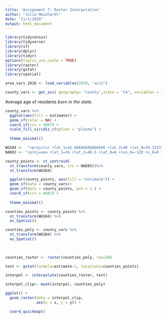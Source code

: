 ```yaml
---
title: 'Assignment 7: Raster Interpolation'
author: "Julia Meinhardt"
date: "11/1/2020"
output: html_document
---
```


```r

library(tidycensus)
library(tidyverse)
library(sf)
library(dplyr)
library(tidyr)
options(tigris_use_cache = TRUE)
library(raster)
library(gstat)
library(spatial)

```

```r
area_vars_2018 <- load_variables(2018, "acs1")
```


```r
county_vars <- get_acs( geography= "county",state = "CA", variables = "B06002_002", geometry = TRUE) 
```

Average age of residents *born in the state*. 

```r
county_vars %>%
  ggplot(aes(fill = estimate)) +
  geom_sf(color = NA) +
  coord_sf(crs = 4687) +
  scale_fill_viridis_c(option = "plasma") +
  
  theme_minimal()
```



```r

WGS84 <-  "+proj=lcc +lat_1=41.66666666666666 +lat_2=40 +lat_0=39.33333333333334 +lon_0=-122 +x_0=2000000.0001016 +y_0=500000.0001016001 +ellps=GRS80 +datum=NAD83 +to_meter=0.3048006096012192 +no_defs "
NAD83 <- "+proj=aea +lat_1=34 +lat_2=40.5 +lat_0=0 +lon_0=-120 +x_0=0 +y_0=-4000000 +ellps=GRS80 +datum=NAD83 +units=m +no_defs "


```

```r
county_points <- st_centroid(
  st_transform(county_vars, crs = NAD83))%>%
  st_transform(WGS84)

```


```r
  ggplot(county_points, aes(fill = "estimate")) +
  geom_sf(data = county_vars)+
  geom_sf(data = county_points, pch = 1.) +
  coord_sf(crs = 4687) +
  
  theme_minimal()
```


```r
counties_points <- county_points %>%
  st_transform(WGS84) %>%
  as_Spatial()

counties_poly <- county_vars %>%
  st_transform(WGS84) %>%
  as_Spatial()
  
  
```

  
```r
counties_raster <- raster(counties_poly, res=20)
```


```r
test <- gstat(formula=estimate~1, locations=counties_points)

``` 

```r
interpol <- interpolate(counties_raster, test)
```
```r
interpol_clip<- mask(interpol, counties_poly)
```

```r
ggplot() +
  geom_raster(data = interpol_clip,
              aes(x = x, y = y)) + 

  coord_quickmap()
```



